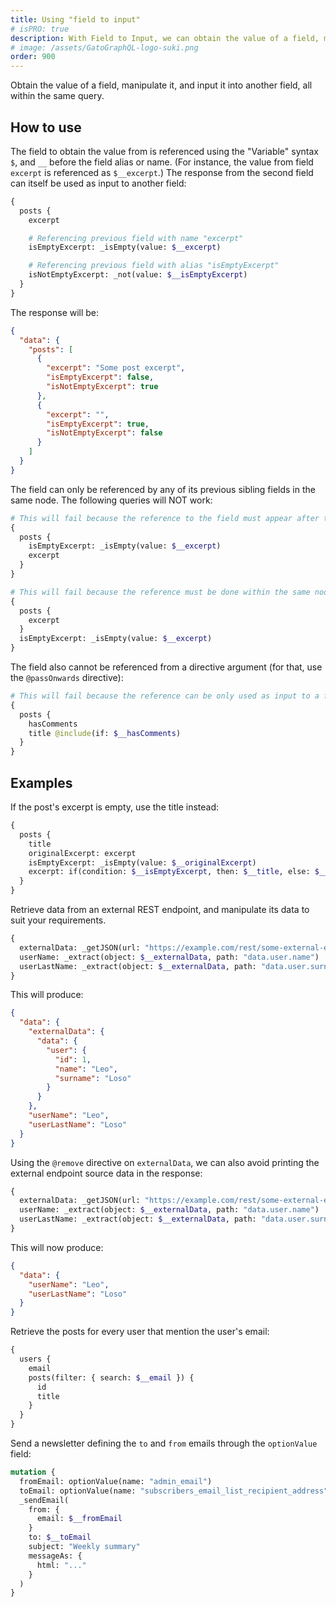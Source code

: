 ```yaml
---
title: Using "field to input"
# isPRO: true
description: With Field to Input, we can obtain the value of a field, manipulate it, and input it into another field, all within the same query.
# image: /assets/GatoGraphQL-logo-suki.png
order: 900
---
```


Obtain the value of a field, manipulate it, and input it into another field, all within the same query.

## How to use

The field to obtain the value from is referenced using the "Variable" syntax `$`, and `__` before the field alias or name. (For instance, the value from field `excerpt` is referenced as `$__excerpt`.) The response from the second field can itself be used as input to another field:

```graphql
{
  posts {
    excerpt

    # Referencing previous field with name "excerpt"
    isEmptyExcerpt: _isEmpty(value: $__excerpt)

    # Referencing previous field with alias "isEmptyExcerpt"
    isNotEmptyExcerpt: _not(value: $__isEmptyExcerpt)
  }
}
```

The response will be:

```json
{
  "data": {
    "posts": [
      {
        "excerpt": "Some post excerpt",
        "isEmptyExcerpt": false,
        "isNotEmptyExcerpt": true
      },
      {
        "excerpt": "",
        "isEmptyExcerpt": true,
        "isNotEmptyExcerpt": false
      }
    ]
  }
}
```

The field can only be referenced by any of its previous sibling fields in the same node. The following queries will NOT work:

```graphql
# This will fail because the reference to the field must appear after the field, not before
{
  posts {
    isEmptyExcerpt: _isEmpty(value: $__excerpt)
    excerpt
  }
}

# This will fail because the reference must be done within the same node
{
  posts {
    excerpt
  }
  isEmptyExcerpt: _isEmpty(value: $__excerpt)
}
```

The field also cannot be referenced from a directive argument (for that, use the `@passOnwards` directive):

```graphql
# This will fail because the reference can be only used as input to a field, not to a directive
{
  posts {
    hasComments
    title @include(if: $__hasComments)
  }
}
```

## Examples

If the post's excerpt is empty, use the title instead:

```graphql
{
  posts {
    title
    originalExcerpt: excerpt
    isEmptyExcerpt: _isEmpty(value: $__originalExcerpt)
    excerpt: if(condition: $__isEmptyExcerpt, then: $__title, else: $__originalExcerpt)
  }
}
```

Retrieve data from an external REST endpoint, and manipulate its data to suit your requirements.

```graphql
{
  externalData: _getJSON(url: "https://example.com/rest/some-external-endpoint")
  userName: _extract(object: $__externalData, path: "data.user.name")
  userLastName: _extract(object: $__externalData, path: "data.user.surname")
}
```

This will produce:

```json
{
  "data": {
    "externalData": {
      "data": {
        "user": {
          "id": 1,
          "name": "Leo",
          "surname": "Loso"
        }
      }
    },
    "userName": "Leo",
    "userLastName": "Loso"
  }
}
```

Using the `@remove` directive on `externalData`, we can also avoid printing the external endpoint source data in the response:

```graphql
{
  externalData: _getJSON(url: "https://example.com/rest/some-external-endpoint") @remove
  userName: _extract(object: $__externalData, path: "data.user.name")
  userLastName: _extract(object: $__externalData, path: "data.user.surname")
}
```

This will now produce:

```json
{
  "data": {
    "userName": "Leo",
    "userLastName": "Loso"
  }
}
```

Retrieve the posts for every user that mention the user's email:

```graphql
{
  users {
    email
    posts(filter: { search: $__email }) {
      id
      title
    }
  }
}
```

Send a newsletter defining the `to` and `from` emails through the `optionValue` field:

```graphql
mutation {
  fromEmail: optionValue(name: "admin_email")
  toEmail: optionValue(name: "subscribers_email_list_recipient_address")
  _sendEmail(
    from: {
      email: $__fromEmail
    }
    to: $__toEmail
    subject: "Weekly summary"
    messageAs: {
      html: "..."
    }
  )
}
```
